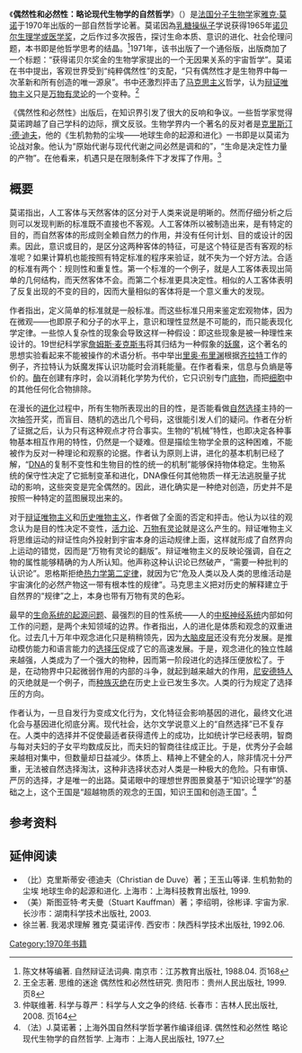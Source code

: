 {{noteTA
|G1=物理學
|1=zh-cn:麦克斯韦;zh-hant:馬克士威
}}
《'''偶然性和必然性：略论现代生物学的自然哲学'''》（{{lang-fr|Le Hasard et la Nécessité: Essai sur la philosophie naturelle de la biologie moderne}}）是[[法国|法国]][[分子生物学|分子生物学]]家[[雅克·莫诺|雅克·莫诺]]于1970年出版的一部自然哲学论著。莫诺因為[[乳糖操纵子|乳糖操纵子]]学说获得1965年[[诺贝尔生理学或医学奖|诺贝尔生理学或医学奖]]，之后作过多次报告，探讨生命本质、意识的进化、社会伦理问题，本书即是他哲学思考的结晶。<ref>陈文林等编著. 自然辩证法词典. 南京市：江苏教育出版社, 1988.04. 页168</ref>1971年，该书出版了一个通俗版，出版商加了一个标题：“获得诺贝尔奖金的生物学家提出的一个无因果关系的宇宙哲学”。莫诺在书中提出，客观世界受到“纯粹偶然性”的支配，“只有偶然性才是生物界中每一次革新和所有创造的唯一源泉”。书中还激烈抨击了[[马克思主义|马克思主义]]哲学，认为[[辩证唯物主义|辩证唯物主义]]只是[[万物有灵论|万物有灵论]]的一个变种。<ref>王全志著. 思维的迷途 偶然性和必然性研究. 贵阳市：贵州人民出版社, 1999. 页8</ref>

《偶然性和必然性》出版后，在知识界引发了很大的反响和争议。一些哲学家觉得莫诺跨越了自己学科的边际，撰文反驳。生物学界内一个著名的反对者是[[克里斯汀·德·迪夫|克里斯汀·德·迪夫]]，他的《生机勃勃的尘埃——地球生命的起源和进化》一书即是以莫诺为论战对象。他认为“原始代谢与现代代谢之间必然是调和的”，“生命是决定性力量的产物”。在他看来，机遇只是在限制条件下才发挥了作用。<ref>仲联维著. 科学与尊严：科学与人文之争的终结. 长春市：吉林人民出版社, 2008. 页164</ref>

==概要==
莫诺指出，人工客体与天然客体的区分对于人类来说是明晰的。然而仔细分析之后则可以发现判断的标准既不直接也不客观。人工客体所以被制造出来，是有特定的目的，而自然客体的形成则全赖自然力的作用，并没有任何计划、目的或设计的因素。因此，意识或目的，是区分这两种客体的特征，可是这个特征是否有客观的标准呢？如果计算机也能按照有特定标准的程序来验证，就不失为一个好方法。合适的标准有两个：规则性和重复性。第一个标准的一个例子，就是人工客体表现出简单的几何结构，而天然客体不会。而第二个标准更具决定性。相似的人工客体表明了反复出现的不变的目的，因而大量相似的客体将是一个意义重大的发现。

作者指出，定义简单的标准就是一般标准。而这些标准只用来鉴定宏观物体，因为在微观——也即原子和分子的水平上，意识和理性显然是不可能的，而只能表现化学定律。一些惊人复杂性的现象会导致这样一种假设：即这些现象是被一种理性来设计的。19世纪科学家[[詹姆斯·麦克斯韦|詹姆斯·麦克斯韦]]将其归结为一种假象的[[麦克斯韦妖|妖魔]]，这个著名的思想实验看起来不能被操作的术语分析。书中举出[[里奥·布里渊|里奥·布里渊]]根据[[齐拉特|齐拉特]]工作的例子，齐拉特认为妖魔发挥认识功能时会消耗能量。在作者看来，信息与负熵是等价的。[[酶|酶]]在创建有序时，会以消耗化学势为代价，它只识别专门[[底物|底物]]，而把[[细胞|细胞]]中的其他任何化合物排除。

在漫长的[[进化|进化]]过程中，所有生物所表现出的目的性，是否能看做[[自然选择|自然选择]]主持的一次抽签开奖，而盲目、随机的选出几个号码，这很能引发人们的疑问。作者在分析了证据之后，认为只有这种观点才符合事实。生物的“机械”特性，也即决定各种事物基本相互作用的特性，仍然是一个疑难。但是描绘生物学全景的这种困难，不能被作为反对一种理论和观察的论据。作者认为原则上讲，进化的基本机制已经了解，“[[DNA|DNA]]的复制不变性和生物目的性的统一的机制”能够保持物体稳定。生物系统的保守性决定了它抵制变革和进化，DNA像任何其他物质一样无法逃脱量子扰动的影响，这些突变是完全偶然的。因此，进化确实是一种绝对创造，历史并不是按照一种特定的蓝图展现出来的。

对于[[辩证唯物主义|辩证唯物主义]]和[[历史唯物主义|历史唯物主义]]，作者做了全面的否定和抨击。他认为以往的观念认为是目的性决定不变性，[[活力论|活力论]]、[[万物有灵论|万物有灵论]]就是这么产生的。辩证唯物主义将思维运动的辩证性向外投射到宇宙本身的运动规律上面，这样就形成了自然界向上运动的错觉，因而是“万物有灵论的翻版”。辩证唯物主义的反映论强调，自在之物的属性能够精确的为人所认知。他声称这种认识论已然破产，“需要一种批判的认识论”。恩格斯拒绝[[热力学第二定律|热力学第二定律]]，就因为它“危及人类以及人类的思维活动是宇宙演化的必然产物这一带有根本性的规律”。马克思主义把对历史的解释建立于自然界的“规律”之上，本身也带有万物有灵的色彩。

最早的[[生命起源|生命系统的起源问题]]、最强烈的目的性系统——人的[[中枢神经系统|中枢神经系统]]内部如何工作的问题，是两个未知领域的边界。作者指出，人的进化是体质和观念的双重进化。过去几十万年中观念进化只是稍稍领先，因为[[大脑皮层|大脑皮层]]还没有充分发展。是推动模仿能力和语言能力的[[选择压|选择压]]促成了它的高速发展。于是，观念进化的独立性越来越强，人类成为了一个强大的物种，因而第一阶段进化的选择压便放松了。于是，在动物界中只起微弱作用的内部的斗争，就起到越来越大的作用，[[尼安德特人|尼安德特人]]的灭绝就是一个例子，而[[种族灭绝|种族灭绝]]在历史上业已发生多次。人类的行为规定了选择压的方向。

作者认为，一旦自发行为变成文化行为，文化特征会影响基因的进化，最终文化进化会与基因进化彻底分离。现代社会，达尔文学说意义上的“自然选择”已不复存在。人类中的选择并不促使最适者获得遗传上的成功，比如统计学已经表明，智商与每对夫妇的子女平均数成反比，而夫妇的智商往往成正比。于是，优秀分子会越来越相对集中，但数量却日益减少。体质上、精神上不健全的人，除非情况十分严重，无法被自然选择淘汰，这种非选择状态对人类是一种极大的危险。只有审慎、严厉的选择，才是唯一的出路。莫诺眼中的理想世界图景奠基于“知识论理学”的基础之上，这个王国是“超越物质的观念的王国，知识王国和创造王国”。<ref>（法）J.莫诺著；上海外国自然科学哲学著作编译组译. 偶然性和必然性 略论现代生物学的自然哲学. 上海市：上海人民出版社, 1977. </ref>

==参考资料==
{{reflist}}

==延伸阅读==
*（比）克里斯蒂安·德迪夫（Christian de Duve）著；王玉山等译. 生机勃勃的尘埃 地球生命的起源和进化. 上海市：上海科技教育出版社, 1999.
*（美）斯图亚特·考夫曼（Stuart Kauffman）著；李绍明，徐彬译. 宇宙为家. 长沙市：湖南科学技术出版社, 2003.
*徐兰著. 我渴求理解 雅克·莫诺评传. 西安市：陕西科学技术出版社, 1992.06.

[[Category:1970年书籍|Category:1970年书籍]]